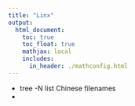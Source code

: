 ```yaml
---
title: "Linx"
output:
  html_document:
    toc: true
    toc_float: true
    mathjax: local
    includes:
      in_header: ./mathconfig.html
---
```


* tree -N list Chinese filenames
* ​

